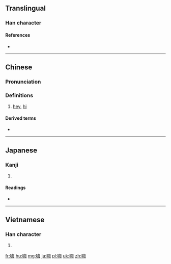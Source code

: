 ==Translingual==

===Han character===
{{Han char|rn=30|rad=口|as=10|sn=13|four=68057|canj=REOY|ids=⿰口海}}


====References====
* {{Han ref|kx=0204.111|dkj=04137|hdz=10671.030|uh=55E8|ud=21992|bh=B6D9|bd=46809}}

----

==Chinese==
{{zh-forms}}

===Pronunciation===
{{zh-pron
|m=hāi
|ma=y
|c=hoi1
|mn=hài
|w=0he
|cat=intj
}}

===Definitions===
# {{cx|colloquial|lang=zh}} [[hey]], [[hi]]

====Derived terms====
* {{zh-l|嗨喲/嗨哟}}

----

==Japanese==

===Kanji===
{{ja-kanji|grade=|rs=口10}}

# {{defn|lang=ja|sort=口10}}

====Readings====
* {{ja-readings|on=[[かい]] (kai)|kun=}}

----

==Vietnamese==

===Han character===
{{vi-hantu|[[hải]]|rs=口10}}

# {{defn|lang=vi|sort=口10}}

[[fr:嗨]]
[[hu:嗨]]
[[mg:嗨]]
[[ja:嗨]]
[[pl:嗨]]
[[uk:嗨]]
[[zh:嗨]]